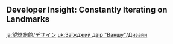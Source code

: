{{RegionTabs}}
==Developer Insight: Constantly Iterating on Landmarks==
{{Transclude|Liyue/Design|Constantly Iterating on Landmarks}}

[[ja:望舒旅館/デザイン]]
[[uk:Заїжджий двір "Ваншу"/Дизайн]]